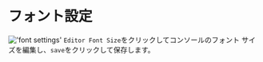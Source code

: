 # フォント設定

!['font settings'](/image/settings/FontSettings.png)
`Editor Font Size`をクリックしてコンソールのフォント サイズを編集し、`save`をクリックして保存します。